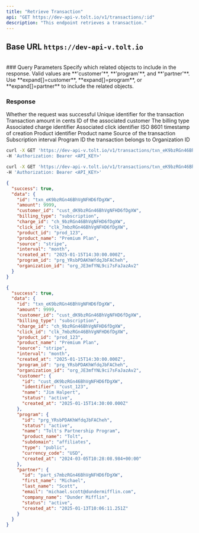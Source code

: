 ```yaml
---
title: "Retrieve Transaction"
api: "GET https://dev-api-v.tolt.io/v1/transactions/:id"
description: "This endpoint retrieves a transaction."
---
```


## Base URL `https://dev-api-v.tolt.io`

<br />
### Query Parameters

<ParamField body="expand" type="array - optional">
  Specify which related objects to include in the response. Valid values are
  **'customer'**, **'program'**, and **'partner'**. Use **expand[]=customer**,
  **expand[]=program**, or **expand[]=partner** to include the related objects.
</ParamField>

### Response

<ResponseField name="success" type="boolean">
  Whether the request was successful
</ResponseField>

<ResponseField name="data" type="object">
  <Expandable title="properties" defaultOpen={true}>
    <ResponseField name="id" type="string">
      Unique identifier for the transaction
    </ResponseField>
    <ResponseField name="amount" type="number">
      Transaction amount in cents
    </ResponseField>
    <ResponseField name="customer_id" type="string">
      ID of the associated customer
    </ResponseField>
    <ResponseField name="billing_type" type="string">
      The billing type
    </ResponseField>
    <ResponseField name="charge_id" type="string">
      Associated charge identifier
    </ResponseField>
    <ResponseField name="click_id" type="string">
      Associated click identifier
    </ResponseField>
    <ResponseField name="created_at" type="string">
      ISO 8601 timestamp of creation
    </ResponseField>
    <ResponseField name="product_id" type="string">
      Product identifier
    </ResponseField>
    <ResponseField name="product_name" type="string">
      Product name
    </ResponseField>
    <ResponseField name="source" type="string">
      Source of the transaction
    </ResponseField>
    <ResponseField name="interval" type="string">
      Subscription interval
    </ResponseField>
    <ResponseField name="program_id" type="string">
      Program ID the transaction belongs to
    </ResponseField>
    <ResponseField name="organization_id" type="string">
      Organization ID
    </ResponseField>
  </Expandable>
</ResponseField>

<RequestExample>

```bash cURL
curl -X GET 'https://dev-api-v.tolt.io/v1/transactions/txn_eK9bzRGn46BhVgNFHD6fDgXW' \
-H 'Authorization: Bearer <API_KEY>'
```

```bash With Expand
curl -X GET 'https://dev-api-v.tolt.io/v1/transactions/txn_eK9bzRGn46BhVgNFHD6fDgXW?expand[]=customer&expand[]=program&expand[]=partner' \
-H 'Authorization: Bearer <API_KEY>'
```

</RequestExample>

<ResponseExample>

```json Response
{
  "success": true,
  "data": {
    "id": "txn_eK9bzRGn46BhVgNFHD6fDgXW",
    "amount": 9999,
    "customer_id": "cust_dK9bzRGn46BhVgNFHD6fDgXW",
    "billing_type": "subscription",
    "charge_id": "ch_9bzRGn46BhVgNFHD6fDgXW",
    "click_id": "clk_7mbzRGn46BhVgNFHD6fDgXW",
    "product_id": "prod_123",
    "product_name": "Premium Plan",
    "source": "stripe",
    "interval": "month",
    "created_at": "2025-01-15T14:30:00.000Z",
    "program_id": "prg_YRsbPDAKhWfdqJbFACheh",
    "organization_id": "org_JE3mfYNL9ci7sFaJazAv2"
  }
}
```

```json Expand Response
{
  "success": true,
  "data": {
    "id": "txn_eK9bzRGn46BhVgNFHD6fDgXW",
    "amount": 9999,
    "customer_id": "cust_dK9bzRGn46BhVgNFHD6fDgXW",
    "billing_type": "subscription",
    "charge_id": "ch_9bzRGn46BhVgNFHD6fDgXW",
    "click_id": "clk_7mbzRGn46BhVgNFHD6fDgXW",
    "product_id": "prod_123",
    "product_name": "Premium Plan",
    "source": "stripe",
    "interval": "month",
    "created_at": "2025-01-15T14:30:00.000Z",
    "program_id": "prg_YRsbPDAKhWfdqJbFACheh",
    "organization_id": "org_JE3mfYNL9ci7sFaJazAv2",
    "customer": {
      "id": "cust_dK9bzRGn46BhVgNFHD6fDgXW",
      "identifier": "cust_123",
      "name": "Jim Halpert",
      "status": "active",
      "created_at": "2025-01-15T14:30:00.000Z"
    },
    "program": {
      "id": "prg_YRsbPDAKhWfdqJbFACheh",
      "status": "active",
      "name": "Tolt's Partnership Program",
      "product_name": "Tolt",
      "subdomain": "affiliates",
      "type": "public",
      "currency_code": "USD",
      "created_at": "2024-03-05T10:28:08.984+00:00"
    },
    "partner": {
      "id": "part_s7mbzRGn46BhVgNFHD6fDgXW",
      "first_name": "Michael",
      "last_name": "Scott",
      "email": "michael.scott@dundermifflin.com",
      "company_name": "Dunder Mifflin",
      "status": "active",
      "created_at": "2025-01-13T10:06:11.251Z"
    }
  }
}
```

</ResponseExample>
